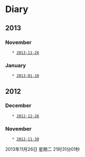 = Diary =

== 2013 ==

=== November ===
    * [[2013-11-26]]

=== January ===
    * [[2013-01-10]]

== 2012 ==

=== December ===
    * [[2012-12-26]]

=== November ===
    * [[2012-11-30]]

<p class="dateview">2013年11月26日 星期二 21时31分01秒</p>
